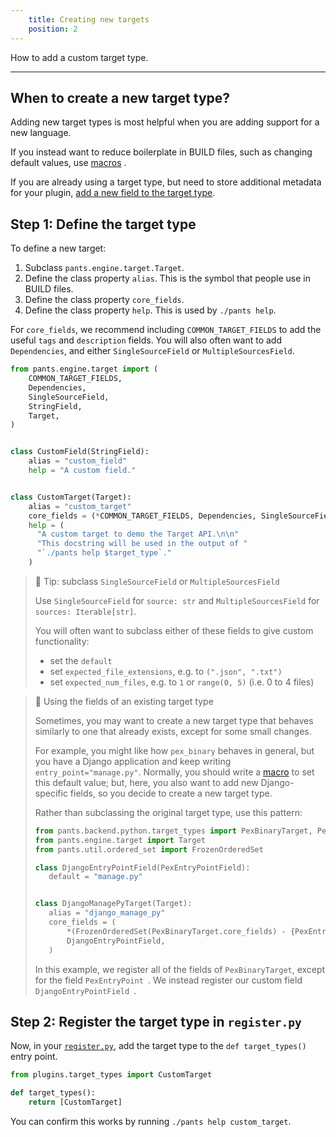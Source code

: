 ```yaml
---
    title: Creating new targets
    position: 2
---
```


How to add a custom target type.

---

When to create a new target type?
---------------------------------

Adding new target types is most helpful when you are adding support for a new language.

If you instead want to reduce boilerplate in BUILD files, such as changing default values, use [macros](doc:macros) .

If you are already using a target type, but need to store additional metadata for your plugin, [add a new field to the target type](doc:target-api-extending-targets).

Step 1: Define the target type
------------------------------

To define a new target:

1. Subclass `pants.engine.target.Target`.
2. Define the class property `alias`. This is the symbol that people use in BUILD files.
3. Define the class property `core_fields`.
4. Define the class property `help`. This is used by `./pants help`.

For `core_fields`, we recommend including `COMMON_TARGET_FIELDS`  to add the useful `tags` and `description` fields. You will also often want to add `Dependencies`, and either `SingleSourceField` or `MultipleSourcesField`.

```python plugins/target_types.py
from pants.engine.target import (
    COMMON_TARGET_FIELDS,
    Dependencies,
    SingleSourceField,
    StringField,
    Target,
)


class CustomField(StringField):
    alias = "custom_field"
    help = "A custom field."


class CustomTarget(Target):
    alias = "custom_target"
    core_fields = (*COMMON_TARGET_FIELDS, Dependencies, SingleSourceField, CustomField)
    help = (
      "A custom target to demo the Target API.\n\n"
      "This docstring will be used in the output of "
      "`./pants help $target_type`."
    )
```

> 📘 Tip: subclass `SingleSourceField` or `MultipleSourcesField`
> 
> Use `SingleSourceField` for `source: str` and `MultipleSourcesField` for `sources: Iterable[str]`.
> 
> You will often want to subclass either of these fields to give custom functionality:
> 
> - set the `default`
> - set `expected_file_extensions`, e.g. to `(".json", ".txt")`
> - set `expected_num_files`, e.g. to `1` or `range(0, 5)` (i.e. 0 to 4 files)

> 📘 Using the fields of an existing target type
> 
> Sometimes, you may want to create a new target type that behaves similarly to one that already exists, except for some small changes. 
> 
> For example, you might like how `pex_binary` behaves in general, but you have a Django application and keep writing `entry_point="manage.py"`. Normally, you should write a [macro](doc:macros) to set this default value; but, here, you also want to add new Django-specific fields, so you decide to create a new target type.
> 
> Rather than subclassing the original target type, use this pattern:
> 
> ```python
> from pants.backend.python.target_types import PexBinaryTarget, PexEntryPointField
> from pants.engine.target import Target
> from pants.util.ordered_set import FrozenOrderedSet
> 
> class DjangoEntryPointField(PexEntryPointField):
>    default = "manage.py"
> 
> 
> class DjangoManagePyTarget(Target):
>    alias = "django_manage_py"
>    core_fields = (
>        *(FrozenOrderedSet(PexBinaryTarget.core_fields) - {PexEntryPoint}),
>        DjangoEntryPointField,
>    )
> ```
> 
> In this example, we register all of the fields of `PexBinaryTarget`, except for the field `PexEntryPoint `. We instead register our custom field `DjangoEntryPointField `.

Step 2: Register the target type in `register.py`
-------------------------------------------------

Now, in your [`register.py`](doc:plugins-overview), add the target type to the `def target_types()` entry point.

```python plugins/register.py
from plugins.target_types import CustomTarget

def target_types():
    return [CustomTarget]
```

You can confirm this works by running `./pants help custom_target`.